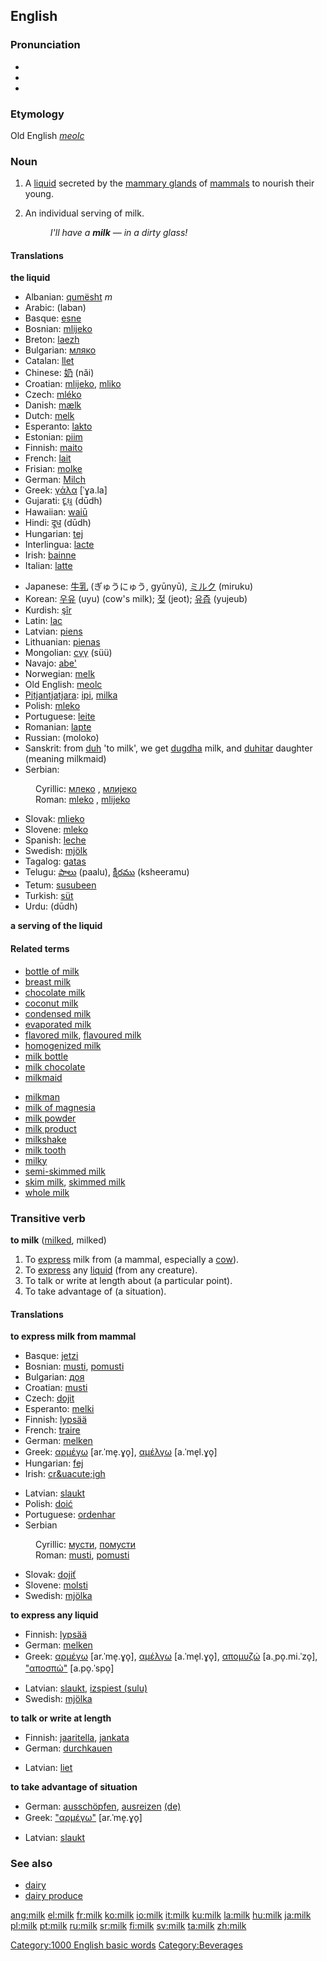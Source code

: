 ==English==
===Pronunciation===
* {{IPA|/mɪɫk/}}
* {{SAMPA|/mI5k/}}
* {{audio|en-us-milk.ogg|Audio (US)}}

===Etymology===
Old English ''[[meolc]]''

===Noun===
{{en-infl-noun|s|-}}

# {{uncountable}} A [[liquid]] secreted by the [[mammary gland]]s of [[mammal]]s to nourish their young.
# {{countable}} An individual serving of milk.
#:''I'll have a '''milk''' &mdash; in a dirty glass!''

====Translations====
'''the liquid'''
{{top}}
*Albanian: [[qumësht]] ''m''
*Arabic: {{ARchar|[[لبن]]}} (laban)
*Basque: [[esne]]
*Bosnian: [[mlijeko#Bosnian|mlijeko]] {{n}}
*Breton: [[laezh]] {{m}}
*Bulgarian: [[мляко]] {{n}}
*Catalan: [[llet]] {{f}}
*Chinese: [[奶]] (nǎi)
*Croatian: [[mlijeko]], [[mliko]]
*Czech: [[mléko]] {{n}}
*Danish: [[mælk]] {{c}}
*Dutch: [[melk]] {{f}}
*Esperanto: [[lakto]]
*Estonian: [[piim#Estonian|piim]]
*Finnish: [[maito]]
*French: [[lait]] {{m}}
*Frisian: [[molke]]
*German: [[Milch]] {{f}}
*Greek: [[γάλα]] [ˈɣa.la] {{n}}
*Gujarati: [[દૂધ]] (dūdh)
*Hawaiian: [[waiū]]
*Hindi: [[दूध]] (dūdh)
*Hungarian: [[tej]]
*Interlingua: [[lacte]]
*Irish: [[bainne]] {{m}}
*Italian: [[latte]] {{m}}
{{mid}}
*Japanese: [[牛乳]] (ぎゅうにゅう, gyūnyū), [[ミルク]] (miruku)
*Korean: [[우유]] (uyu) (cow's milk); [[젖]] (jeot); [[유즙]] (yujeub)
*Kurdish: [[şîr]] {{m}}
*Latin: [[lac]] {{n}}
*Latvian: [[piens]] {{m}}
*Lithuanian: [[pienas]] {{m}}
*Mongolian: [[сүү]] (s&uuml;&uuml;)
*Navajo: [[abe']]
*Norwegian: [[melk]] {{c}}
*Old English: [[meolc]]
*[[Pitjantjatjara]]: [[ipi]], [[milka]]
*Polish: [[mleko]] {{n}}
*Portuguese: [[leite]] {{m}}
*Romanian: [[lapte]] {{m}}
*Russian: {{RUchar|[[молоко]]}} {{n}} (moloko)
*Sanskrit: from [[duh]] 'to milk', we get [[dugdha]] milk, and [[duhitar]] daughter (meaning milkmaid)
*Serbian:
:Cyrillic: [[млеко#Serbian|млеко]] {{n}}, [[млијеко#Serbian|млијеко]] {{n}}
:Roman: [[mleko#Serbian|mleko]] {{n}}, [[mlijeko#Serbian|mlijeko]] {{n}}
*Slovak: [[mlieko]] {{n}}
*Slovene: [[mleko]] {{n}}
*Spanish: [[leche]] {{f}}
*Swedish: [[mjölk]] {{c}}
*Tagalog: [[gatas]]
*Telugu: [[పాలు]] (paalu), [[క్షీరము]] (ksheeramu)
*Tetum: [[susubeen]]
*Turkish: [[süt]]
*Urdu: {{URchar|[[دودھ]]}} (dūdh)
{{bottom}}

'''a serving of the liquid'''

====Related terms====
{{top}}
*[[bottle of milk]]
*[[breast milk]]
*[[chocolate milk]]
*[[coconut milk]]
*[[condensed milk]]
*[[evaporated milk]]
*[[flavored milk]], [[flavoured milk]]
*[[homogenized milk]]
*[[milk bottle]]
*[[milk chocolate]]
*[[milkmaid]]
{{mid}}
*[[milkman]]
*[[milk of magnesia]]
*[[milk powder]]
*[[milk product]]
*[[milkshake]]
*[[milk tooth]]
*[[milky]]
*[[semi-skimmed milk]]
*[[skim milk]], [[skimmed milk]]
*[[whole milk]]
{{bottom}}

===Transitive verb===
'''to milk''' ([[milked]], milked)

#To [[express]] milk from (a mammal, especially a [[cow]]).
#To [[express]] any [[liquid]] (from any creature).
#To talk or write at length about (a particular point).
#To take advantage of (a situation).

====Translations====
'''to express milk from mammal'''
{{top}}
<!--languages from A to I go here-->
*Basque: [[jetzi]]
*Bosnian: [[musti]], [[pomusti]]
*Bulgarian: [[доя]]
*Croatian: [[musti]]
*Czech: [[dojit]]
*Esperanto: [[melki]]
*Finnish: [[lypsää]]
*French: [[traire]]
*German: [[melken]]
*Greek: [[αρμέγω]] [ar.ˈme̞.ɣo̞], [[αμέλγω]] [a.ˈme̞l.ɣo̞]
*Hungarian: [[fej]]
*Irish: [[cr&uacute;igh]]
{{mid}}
<!--languages from J to Z go here-->
*Latvian: [[slaukt]]
*Polish: [[doić]]
*Portuguese: [[ordenhar]]
*Serbian
:Cyrillic: [[мусти]], [[помусти]]
:Roman: [[musti]], [[pomusti]]
*Slovak: [[dojiť]]
*Slovene: [[molsti]]
*Swedish: [[mjölka]]
{{bottom}}

'''to express any liquid'''
{{top}}
<!--languages from A to I go here-->
*Finnish: [[lypsää]]
*German: [[melken]]
*Greek: [[αρμέγω]] [ar.ˈme̞.ɣo̞], [[αμέλγω]] [a.ˈme̞l.ɣo̞], [[απομυζώ]] [a.ˌpo̞.mi.ˈzo̞], [["αποσπώ"]] [a.po̞.ˈspo̞]
{{mid}}
<!--languages from J to Z go here-->
*Latvian: [[slaukt]], [[izspiest|izspiest (sulu)]]
*Swedish: [[mjölka]]
{{bottom}}

'''to talk or write at length'''
{{top}}
<!--languages from A to I go here-->
*Finnish: [[jaaritella]], [[jankata]]
*German: [[durchkauen]]
{{mid}}
<!--languages from J to Z go here-->
*Latvian: [[liet]]
{{bottom}}

'''to take advantage of situation'''
{{top}}
<!--languages from A to I go here-->
*German: [[ausschöpfen]], [[ausreizen]] [[:de:ausreizen|(de)]]
*Greek: [["αρμέγω"]] [ar.ˈme̞.ɣo̞]
{{mid}}
<!--languages from J to Z go here-->
*Latvian: [[slaukt]]
{{bottom}}

===See also===
*[[dairy]]
*[[dairy produce]]
{{wikipedia}}

[[Category:1000 English basic words]]
[[Category:Beverages]]

[[ang:milk]]
[[el:milk]]
[[fr:milk]]
[[ko:milk]]
[[io:milk]]
[[it:milk]]
[[ku:milk]]
[[la:milk]]
[[hu:milk]]
[[ja:milk]]
[[pl:milk]]
[[pt:milk]]
[[ru:milk]]
[[sr:milk]]
[[fi:milk]]
[[sv:milk]]
[[ta:milk]]
[[zh:milk]]